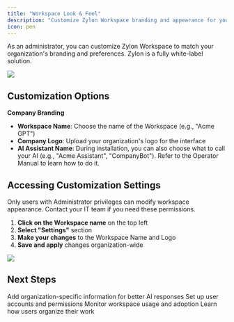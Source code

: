 ```yaml
---
title: "Workspace Look & Feel"
description: "Customize Zylon Workspace branding and appearance for your organization"
icon: pen
---
```


As an administrator, you can customize Zylon Workspace to match your organization's branding and preferences. Zylon is a fully white-label solution.

![](/workspace-manual/images/workspace_white_label.png)

## Customization Options

**Company Branding**
- **Workspace Name**: Choose the name of the Workspace (e.g., "Acme GPT")
- **Company Logo**: Upload your organization's logo for the interface
- **AI Assistant Name**: During installation, you can also choose what to call your AI (e.g., "Acme Assistant", "CompanyBot"). 
Refer to the Operator Manual to learn how to do it.

## Accessing Customization Settings

<Warning>
Only users with Administrator privileges can modify workspace appearance. Contact your IT team if you need these permissions.
</Warning>

1. **Click on the Workspace name** on the top left
2. **Select "Settings"** section
3. **Make your changes** to the Workspace Name and Logo
4. **Save and apply** changes organization-wide

![](/workspace-manual/images/workspace_admin_settings.png)


## Next Steps

<CardGroup cols={2}>
  <Card
    title="Adding Company Context"
    icon="building"
    href="/workspace-manual/adding-company-context"
  >
    Add organization-specific information for better AI responses
  </Card>
  <Card
    title="Managing Users"
    icon="users"
    href="/workspace-manual/audit-logs"
  >
    Set up user accounts and permissions
  </Card>
  <Card
    title="Engagement Analytics"
    icon="chart-line"
    href="/workspace-manual/engagement-analytics"
  >
    Monitor workspace usage and adoption
  </Card>
  <Card
    title="Working in Projects"
    icon="folder"
    href="/workspace-manual/working-in-projects"
  >
    Learn how users organize their work
  </Card>
</CardGroup>